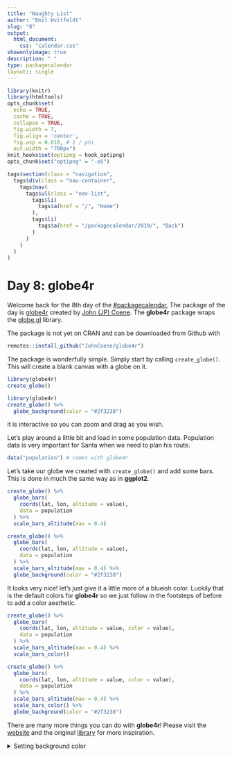 ```yaml
---
title: "Naughty List"
author: "Emil Hvitfeldt"
slug: "8"
output: 
  html_document:
    css: "calendar.css"
showonlyimage: true
description: " "
type: packagecalendar
layout:: single
---
```


<html>
    <link rel="stylesheet" href="/css/calendar-post.css"/>
</html>

```r
library(knitr)
library(htmltools)
opts_chunk$set(
  echo = TRUE, 
  cache = TRUE,
  collapse = TRUE,
  fig.width = 7, 
  fig.align = 'center',
  fig.asp = 0.618, # 1 / phi
  out.width = "700px")
knit_hooks$set(optipng = hook_optipng)
opts_chunk$set("optipng" = "-o5")
```

```r
tags$section(class = "navigation",
  tags$div(class = "nav-container",
    tags$nav(
      tags$ul(class = "nav-list",
        tags$li(
          tags$a(href = "/", "Home")
        ),
        tags$li(
          tags$a(href = "/packagecalendar/2019/", "Back")
        )
      )
    )
  )
)
```

# Day 8: globe4r

Welcome back for the 8th day of the [#packagecalendar](https://twitter.com/hashtag/packagecalendar),
The package of the day is [globe4r](https://github.com/JohnCoene/globe4r) created by [John (JP) Coene](https://twitter.com/jdatap).
The **globe4r** package wraps the [globe.gl](https://github.com/vasturiano/globe.gl) library.

The package is not yet on CRAN and can be downloaded from Github with

```r
remotes::install_github("JohnCoene/globe4r")
```

The package is wonderfully simple. Simply start by calling `create_globe()`.
This will create a blank canvas with a globe on it.

```r
library(globe4r)
create_globe()
```

```r
library(globe4r)
create_globe() %>%
  globe_background(color = "#2f3238")
```
it is interactive so you can zoom and drag as you wish.

Let's play around a little bit and load in some population data.
Population data is very important for Santa when we need to plan his route.

```r
data("population") # comes with globe4r
```

Let's take our globe we created with `create_globe()` and add some bars.
This is done in much the same way as in **ggplot2**.

```r
create_globe() %>%
  globe_bars(
    coords(lat, lon, altitude = value),
    data = population
  ) %>% 
  scale_bars_altitude(max = 0.4)
```

```r
create_globe() %>%
  globe_bars(
    coords(lat, lon, altitude = value),
    data = population
  ) %>% 
  scale_bars_altitude(max = 0.4) %>%
  globe_background(color = "#2f3238")
```

It looks very nice! let's just give it a little more of a blueish color. 
Luckily that is the default colors for **globe4r** so we just follow in the footsteps of before to add a color aesthetic.

```r
create_globe() %>%
  globe_bars(
    coords(lat, lon, altitude = value, color = value),
    data = population
  ) %>% 
  scale_bars_altitude(max = 0.4) %>% 
  scale_bars_color()
```

```r
create_globe() %>%
  globe_bars(
    coords(lat, lon, altitude = value, color = value),
    data = population
  ) %>% 
  scale_bars_altitude(max = 0.4) %>% 
  scale_bars_color() %>%
  globe_background(color = "#2f3238")
```

There are many more things you can do with **globe4r**! Please visit the [website](https://globe4r.john-coene.com/) and the original [library](https://github.com/vasturiano/globe.gl) for more inspiration.

<details>
 <summary>Setting background color</summary>

`create_globe()` will by default use a black background color.
I have secretly used `globe_background(color = "#2f3238")` to set the background color equal to the page background color.

</details>